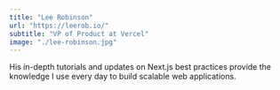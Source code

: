 ```yaml
---
title: "Lee Robinson"
url: "https://leerob.io/"
subtitle: "VP of Product at Vercel"
image: "./lee-robinson.jpg"
---
```


His in-depth tutorials and updates on Next.js best practices provide the knowledge I use every day to build scalable web applications.
